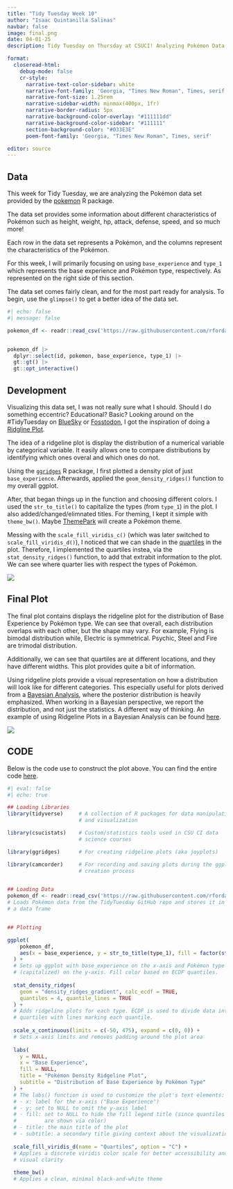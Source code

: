 ```yaml
---
title: "Tidy Tuesday Week 10"
author: "Isaac Quintanilla Salinas"
navbar: false
image: final.png
date: 04-01-25
description: Tidy Tuesday on Thursday at CSUCI! Analyzing Pokémon Data! 

format:
  closeread-html:
    debug-mode: false
    cr-style:
      narrative-text-color-sidebar: white
      narrative-font-family: 'Georgia, "Times New Roman", Times, serif'
      narrative-font-size: 1.25rem
      narrative-sidebar-width: minmax(400px, 1fr)
      narrative-border-radius: 5px
      narrative-background-color-overlay: "#111111dd"
      narrative-background-color-sidebar: "#111111"
      section-background-color: "#033E3E"
      poem-font-family: 'Georgia, "Times New Roman", Times, serif'

editor: source
---
```





:::{.cr-section}

:::{focus-on="cr-fw"}
# Data
:::

This week for Tidy Tuesday, we are analyzing the Pokémon data set provided by the [pokemon](https://github.com/williamorim/pokemon) R package.

The data set provides some information about different characteristics of Pokémon such as height, weight, hp, attack, defense, speed, and so much more! 

Each row in the data set represents a Pokémon, and the columns represent the characteristics of the Pokémon.

For this week, I will primarily focusing on using `base_experience` and `type_1` which represents the base experience and Pokémon type, respectively. As represented on the right side of this section.

The data set comes fairly clean, and for the most part ready for analysis. To begin, use the `glimpse()` to get a better idea of the data set.


:::{#cr-fw}

```r
#| echo: false
#| message: false

pokemon_df <- readr::read_csv('https://raw.githubusercontent.com/rfordatascience/tidytuesday/main/data/2025/2025-04-01/pokemon_df.csv')


pokemon_df |> 
  dplyr::select(id, pokemon, base_experience, type_1) |> 
  gt::gt() |>
  gt::opt_interactive() 
```


:::
:::


:::{.cr-section layout="sidebar-left"}

:::{focus-on="cr-walk"}
# Development
:::

Visualizing this data set, I was not really sure what I should. Should I do something eccentric? Educational? Basic? Looking around on the #TidyTuesday on [BlueSky](https://bsky.app/hashtag/TidyTuesday) or [Fosstodon](https://fosstodon.org/tags/TidyTuesday), I got the inspiration of doing a [Ridgline Plot](https://www.data-to-viz.com/graph/ridgeline.html).

The idea of a ridgeline plot is display the distribution of a numerical variable by categorical variable. It easily allows one to compare distributions by identifying which ones overal and which ones do not.

Using the [`ggridges`](https://wilkelab.org/ggridges/articles/introduction.html) R package, I first plotted a density plot of just `base_experience`. Afterwards, applied the   `geom_density_ridges()` function to my overall ggplot.

After, that began things up in the function and choosing different colors. I used the `str_to_title()` to capitalize the types (from `type_1`) in the plot. I also added/changed/elimnated titles. For theming, I kept it simple with `theme_bw()`. Maybe [ThemePark](https://github.com/MatthewBJane/ThemePark) will create a Pokémon theme.

Messing with the `scale_fill_viridis_c()` (which was later switched to `scale_fill_viridis_d()`), I noticed that we can shade in the [quartiles](https://en.wikipedia.org/wiki/Quartile) in the plot. Therefore, I implemented the quartiles instea, via the `stat_density_ridges()` function, to add that extrabit information to the plot. We can see where quarter lies with respect the types of Pokémon.


:::{#cr-walk}
![](final.gif)
:::
:::



:::{.cr-section layout="sidebar-left"}

:::{focus-on="cr-twilight"}
# Final Plot
:::

The final plot contains displays the ridgeline plot for the distribution of Base Experience by Pokémon type. We can see that overall, each distribution overlaps with each other, but the shape may vary. For example, Flying is bimodal distribution while, Electric is symmetrical. Psychic, Steel and Fire are trimodal distribution.

Additionally, we can see that quartiles are at different locations, and they have different widths. This plot provides quite a bit of information.

Using ridgeline plots provide a visual representation on how a distribution will look like for different categories. This especially useful for plots derived from a [Bayesian Analysis](http://en.wikipedia.org/wiki/Bayesian_inference), where the posterior distribution is heavily emphasized. When working in a Bayesian perspective, we report the distribution, and not just the statistics. A different way of thinking. An example of using Ridgeline Plots in a Bayesian Analysis can be found [here](https://academic.oup.com/icb/article/64/2/354/7688460).

:::{#cr-twilight}
![](final.png)
:::
:::


## CODE

Below is the code use to construct the plot above. You can find the entire code [here](https://github.com/inqs909/ttw/blob/main/posts/wk_4_1_25/plot_code.R).




```r
#| eval: false
#| echo: true

## Loading Libraries
library(tidyverse)     # A collection of R packages for data manipulation 
                       # and visualization

library(csucistats)    # Custom/statistics tools used in CSU CI data 
                       # science courses

library(ggridges)      # For creating ridgeline plots (aka joyplots)

library(camcorder)     # For recording and saving plots during the ggplot 
                       # creation process


## Loading Data
pokemon_df <- readr::read_csv('https://raw.githubusercontent.com/rfordatascience/tidytuesday/main/data/2025/2025-04-01/pokemon_df.csv')
# Loads Pokémon data from the TidyTuesday GitHub repo and stores it in 
# a data frame


## Plotting 

ggplot(
    pokemon_df, 
    aes(x = base_experience, y = str_to_title(type_1), fill = factor(stat(quantile)))
  ) +
  # Sets up ggplot with base_experience on the x-axis and Pokémon type 
  # (capitalized) on the y-axis. Fill color based on ECDF quantiles.
  
  stat_density_ridges(
    geom = "density_ridges_gradient", calc_ecdf = TRUE,
    quantiles = 4, quantile_lines = TRUE
  ) +
  # Adds ridgeline plots for each type. ECDF is used to divide data into 
  # quartiles with lines marking each quantile.
  
  scale_x_continuous(limits = c(-50, 475), expand = c(0, 0)) +
  # Sets x-axis limits and removes padding around the plot area
  
  labs(
    y = NULL,
    x = "Base Experience",
    fill = NULL,
    title = "Pokémon Density Ridgeline Plot",
    subtitle = "Distribution of Base Experience by Pokémon Type"
  ) +
  # The labs() function is used to customize the plot's text elements:
  # - x: label for the x-axis ("Base Experience")
  # - y: set to NULL to omit the y-axis label
  # - fill: set to NULL to hide the fill legend title (since quantiles 
  #         are shown via color)
  # - title: the main title of the plot
  # - subtitle: a secondary title giving context about the visualization
  
  scale_fill_viridis_d(name = "Quartiles", option = "C") +
  # Applies a discrete viridis color scale for better accessibility and 
  # visual clarity
  
  theme_bw()
  # Applies a clean, minimal black-and-white theme

```